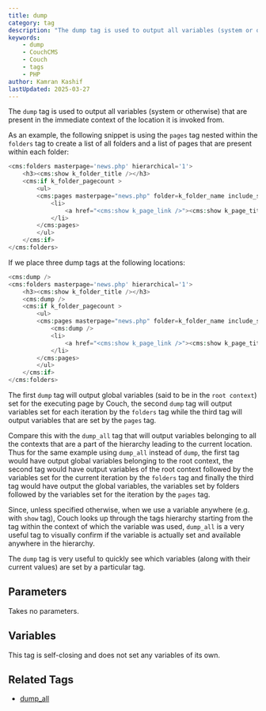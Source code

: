 ```yaml
---
title: dump
category: tag
description: "The dump tag is used to output all variables (system or otherwise) that are present in the immediate context of the location it is invoked from."
keywords:
    - dump
    - CouchCMS
    - Couch
    - tags
    - PHP
author: Kamran Kashif
lastUpdated: 2025-03-27
---
```


The `dump` tag is used to output all variables (system or otherwise) that are present in the immediate context of the location it is invoked from.

As an example, the following snippet is using the `pages` tag nested within the `folders` tag to create a list of all folders and a list of pages that are present within each folder:

```php title="Basic Folder and Pages List"
<cms:folders masterpage='news.php' hierarchical='1'>
    <h3><cms:show k_folder_title /></h3>
    <cms:if k_folder_pagecount >
        <ul>
        <cms:pages masterpage="news.php" folder=k_folder_name include_subfolders='0'>
            <li>
                <a href="<cms:show k_page_link />"><cms:show k_page_title /></a>
            </li>
        </cms:pages>
        </ul>
    </cms:if>
</cms:folders>
```

If we place three dump tags at the following locations:

```php title="Using dump Tags for Debugging"
<cms:dump />
<cms:folders masterpage='news.php' hierarchical='1'>
    <h3><cms:show k_folder_title /></h3>
    <cms:dump />
    <cms:if k_folder_pagecount >
        <ul>
        <cms:pages masterpage="news.php" folder=k_folder_name include_subfolders='0'>
            <cms:dump />
            <li>
                <a href="<cms:show k_page_link />"><cms:show k_page_title /></a>
            </li>
        </cms:pages>
        </ul>
    </cms:if>
</cms:folders>
```

The first `dump` tag will output global variables (said to be in the `root context`) set for the executing page by Couch, the second `dump` tag will output variables set for each iteration by the `folders` tag while the third tag will output variables that are set by the `pages` tag.

Compare this with the `dump_all` tag that will output variables belonging to all the contexts that are a part of the hierarchy leading to the current location. Thus for the same example using `dump_all` instead of `dump`, the first tag would have output global variables belonging to the root context, the second tag would have output variables of the root context followed by the variables set for the current iteration by the `folders` tag and finally the third tag would have output the global variables, the variables set by folders followed by the variables set for the iteration by the `pages` tag.

Since, unless specified otherwise, when we use a variable anywhere (e.g. with `show` tag), Couch looks up through the tags hierarchy starting from the tag within the context of which the variable was used, `dump_all` is a very useful tag to visually confirm if the variable is actually set and available anywhere in the hierarchy.

The `dump` tag is very useful to quickly see which variables (along with their current values) are set by a particular tag.

## Parameters

Takes no parameters.

## Variables

This tag is self-closing and does not set any variables of its own.

## Related Tags

- [dump_all](../dump_all.html)
